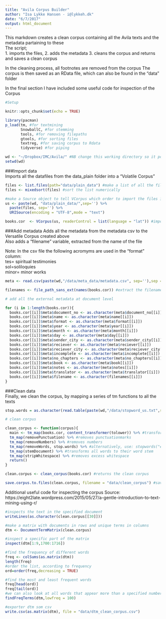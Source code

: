 ```yaml
---
title: "Avila Corpus Builder"
author: "Isa Lykke Hansen - i@lykkeh.dk"
date: "6/7/2017"
output: html_document
---
```


This markdown creates a clean corpus containing all the Avila texts and the metadata partaining to these  
The script;  
1. imports the files, 
2. adds the metadata
3. cleans the corpus and returns and saves a clean corpus

In the cleaning process, all footnotes are removed from the corpus
The corpus is then saved as an RData file, which can also be found in the "data" folder

In the final section I have included some useful code for inspection of the Corpus

```r
#Setup

knitr::opts_chunk$set(echo = TRUE)

library(pacman)
p_load(tm, #for textmining
       SnowballC, #for stemming
       tools, #for removing filepaths
       gtools, #for sorting files
       textreg, #for saving corpus to Rdata
       tidyverse) #for piping

wd <- "~/Dropbox/IMC/Avila/" #NB change this working directory so it points to your local Avila folder
setwd(wd) 

```

###Import data  
Imports all the datafiles from the data_plain folder into a "Volatile Corpus"  
```r
files <- list.files(path="data/plain_data") #make a list of all the files
files <- mixedsort(files) #sort the list numerically

#make a Source object to tell VCorpus which order to import the files in:
us <- paste(wd, "data/plain_data/",sep='') %>%
  paste(files, sep='') %>%
  URISource(encoding = "UTF-8",mode = "text")

books.cor  <- VCorpus(us, readerControl = list(language = "lat")) #import all texts in the plain data folder to a corpus

```

###Add metadata
Adds all the metadata from the metadata csv to the Versatile Corpus created above  
Also adds a "filename" variable, extracted from the name of the file
  
Note: In the csv file the following acromyms are used in the "format" column:  
tes= spiritual testimonies  
sol=soliloquies  
minor= minor works  

```r

meta <- read.csv(paste(wd,"/data/meta_data/metadata.csv", sep=''),sep = ";") #import the metadata

filenames <- file_path_sans_ext(names(books.cor)) #extract the filenames without the ending

# add all the external metadata at document level

for (i in 1:length(books.cor)){
  books.cor[[i]]$meta$document_no <- as.character(meta$document_no[[i]])
  books.cor[[i]]$meta$name <- as.character(meta$name[[i]])
  books.cor[[i]]$meta$format <- as.character(meta$format[[i]])
  books.cor[[i]]$meta$year <- as.character(meta$year[[i]])
  books.cor[[i]]$meta$month <- as.character(meta$month[[i]])
  books.cor[[i]]$meta$day <- as.character(meta$day[[i]])
  books.cor[[i]]$meta$sender_city <- as.character(meta$sender_city[[i]])
  books.cor[[i]]$meta$reciever <- as.character(meta$reciever[[i]])
  books.cor[[i]]$meta$reciever_city <- as.character(meta$reciever_city[[i]])
  books.cor[[i]]$meta$incomplete <- as.character(meta$incomplete[[i]])
  books.cor[[i]]$meta$no_chapters <- as.character(meta$no_chapters[[i]])
  books.cor[[i]]$meta$book <- as.character(meta$book[[i]])
  books.cor[[i]]$meta$notes <- as.character(meta$notes[[i]])
  books.cor[[i]]$meta$translator <- as.character(meta$translator[[i]])
  books.cor[[i]]$meta$filename <- as.character(filenames[[i]])
}

```

###Clean data  
Finally, we clean the corpus, by mapping a series of tm functions to all the texts
```r

stop.words = as.character(read.table(paste(wd,"/data/stopword_us.txt",sep=''))[,1]) #import our own, more elaborate list of words to be removed from the text

# clean corpus

clean_corpus <- function(corpus){
  main <- tm_map(books.cor, content_transformer(tolower)) %>% #transforms all letters to lowercase
  tm_map(removePunctuation) %>% #removes punctuationmarks
  tm_map(removeNumbers) %>% #removes numbers
  tm_map(removeWords, stop.words) %>% #alternatively, use: stopwords("english")
  tm_map(stemDocument) %>% #transforms all words to their word stem
  tm_map(stripWhitespace) %>% #removes excess whitespace
  return()
}

clean.corpus <- clean_corpus(books.cor) #returns the clean corpus

save.corpus.to.files(clean.corpus, filename = "data/clean_corpus") #saves the cleaned corpus to a .txt and .RData file

```

Additional useful code for inspecting the corpus
Source: https://eight2late.wordpress.com/2015/05/27/a-gentle-introduction-to-text-mining-using-r/

```r

#inspects the text in the specified document
writeLines(as.character(clean.corpus[[30]]))

#make a matrix with documents in rows and unique terms in columns
dtm <- DocumentTermMatrix(clean.corpus)

#inspect a specific part of the matrix
inspect(dtm[1:9,1700:1716])

#find the frequency of different words
freq <- colSums(as.matrix(dtm))
length(freq)
#order the list, according to frequency
ord=order(freq,decreasing = TRUE)

#find the most and least frequent words
freq[head(ord)]
freq[tail(ord)]
#we can also look at all words that appear more than a specified number of times
findFreqTerms(dtm,lowfreq = 100)

#exporter dtm som csv
write.csv(as.matrix(dtm), file = "data/dtm_clean_corpus.csv")

```

